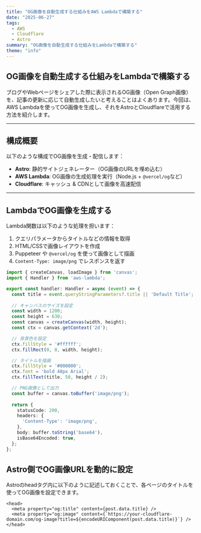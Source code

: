 ```yaml
---
title: "OG画像を自動生成する仕組みをAWS Lambdaで構築する"
date: "2025-06-27"
tags:
  - AWS
  - Cloudflare
  - Astro
summary: "OG画像を自動生成する仕組みをLambdaで構築する"
theme: "info"
---
```


## OG画像を自動生成する仕組みをLambdaで構築する

ブログやWebページをシェアした際に表示されるOG画像（Open Graph画像）を、記事の更新に応じて自動生成したいと考えることはよくあります。今回は、AWS Lambdaを使ってOG画像を生成し、それをAstroとCloudflareで活用する方法を紹介します。

---

## 構成概要

以下のような構成でOG画像を生成・配信します：

- **Astro**: 静的サイトジェネレーター（OG画像のURLを埋め込む）
- **AWS Lambda**: OG画像の生成処理を実行（Node.js + `@vercel/og`など）
- **Cloudflare**: キャッシュ & CDNとして画像を高速配信

---

## LambdaでOG画像を生成する

Lambda関数は以下のような処理を担います：

1. クエリパラメータからタイトルなどの情報を取得
2. HTML/CSSで画像レイアウトを作成
3. Puppeteer や `@vercel/og` を使って画像として描画
4. `Content-Type: image/png` でレスポンスを返す

```typescript title="app.ts"
import { createCanvas, loadImage } from 'canvas';
import { Handler } from 'aws-lambda';

export const handler: Handler = async (event) => {
  const title = event.queryStringParameters?.title || 'Default Title';
  
  // キャンバスのサイズを設定
  const width = 1200;
  const height = 630;
  const canvas = createCanvas(width, height);
  const ctx = canvas.getContext('2d');

  // 背景色を設定
  ctx.fillStyle = '#ffffff';
  ctx.fillRect(0, 0, width, height);

  // タイトルを描画
  ctx.fillStyle = '#000000';
  ctx.font = 'bold 48px Arial';
  ctx.fillText(title, 50, height / 2);

  // PNG画像として出力
  const buffer = canvas.toBuffer('image/png');
  
  return {
    statusCode: 200,
    headers: {
      'Content-Type': 'image/png',
    },
    body: buffer.toString('base64'),
    isBase64Encoded: true,
  };
};
```

## Astro側でOG画像URLを動的に設定

Astroのheadタグ内に以下のように記述しておくことで、各ページのタイトルを使ってOG画像を設定できます。

```astro title="src/pages/blog/[slug].astro"
<head>
  <meta property="og:title" content={post.data.title} />
  <meta property="og:image" content={`https://your-cloudflare-domain.com/og-image?title=${encodeURIComponent(post.data.title)}`} />
</head>
```